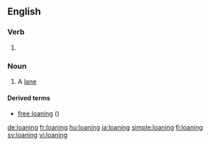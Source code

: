==English==

===Verb===
{{head|en}}

# {{present participle of|loan|lang=en}}

===Noun===
{{en-noun}}

# {{context|obsolete|Scottish and Northern English|lang=en}} A [[lane]]

====Derived terms====
* [[free loaning]] ({{term|right of way}})

[[de:loaning]]
[[fr:loaning]]
[[hu:loaning]]
[[ja:loaning]]
[[simple:loaning]]
[[fi:loaning]]
[[sv:loaning]]
[[vi:loaning]]